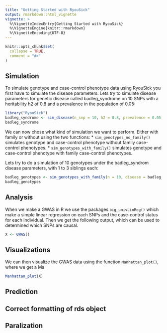 ```yaml
---
title: "Getting Started with RyouSick"
output: rmarkdown::html_vignette
vignette: >
  %\VignetteIndexEntry{Getting Started with RyouSick}
  %\VignetteEngine{knitr::rmarkdown}
  %\VignetteEncoding{UTF-8}
---
```


```r
knitr::opts_chunk$set(
  collapse = TRUE,
  comment = "#>"
)
```

## Simulation
To simulate genotype and case-control phenotype data using RyouSick you first have to simulate the disease parameters. Lets try to simulate disease parameters for genetic disease called badleg_syndrome on 10 SNPs with a heritability h2 of 0.8 and a prevalence in the population of 0.05:

```r
library("RyouSick")
badleg_syndrome <- sim_disease(n_snp = 10, h2 = 0.8, prevalence = 0.05)
badleg_syndrome

```

We can now chose what kind of simulation we want to perform. Either with family or without using the two functions:
 * `sim_genotypes_no_family()` simulates genotype and case-control phenotype without family case-control phenotypes.
 * `sim_genotypes_with_family()` simulates genotype and case-control phenotype with family case-control phenotypes.

Lets try to do a simulation of 10 genotypes under the badleg_syndrom disease parameters, with 1 to 3 siblings each: 

```r
badleg_genotypes <- sim_genotypes_with_family(n = 10, disease = badleg_syndrome, path = "badleg_genos",n_sibs = c(1,2,3))
badleg_genotypes

```

## Analysis
When we make a GWAS in R we use the packages `big_univLinReg()` which make a simple linear regression on each SNPs and the case-control status for each individual. Then we get the following output, which can be used to determined which SNPs are causal. 


```r
X <- GWAS()
```


## Visualizations

We can then visualize the GWAS data using the function `Manhattan_plot()`, where we get a Ma

```r
Manhattan_plot(X)
```


## Prediction


## Correct formatting of rds object

## Paralization

